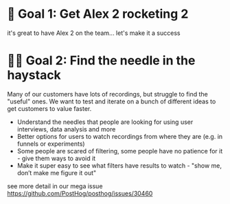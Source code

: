 # 🚀 Goal 1: Get Alex 2 rocketing 2

it's great to have Alex 2 on the team... let's make it a success

# 👩‍🔬 Goal 2: Find the needle in the haystack
Many of our customers have lots of recordings, but struggle to find the "useful" ones. We want to test and iterate  on a bunch of different ideas to get customers to value faster.

* Understand the needles that people are looking for using user interviews, data analysis and more 
* Better options for users to watch recordings from where they are (e.g. in funnels or experiments) 
* Some people are scared of filtering, some people have no patience for it - give them ways to avoid it
* Make it super easy to see what filters have results to watch - "show me, don’t make me figure it out"

see more detail in our mega issue https://github.com/PostHog/posthog/issues/30460
